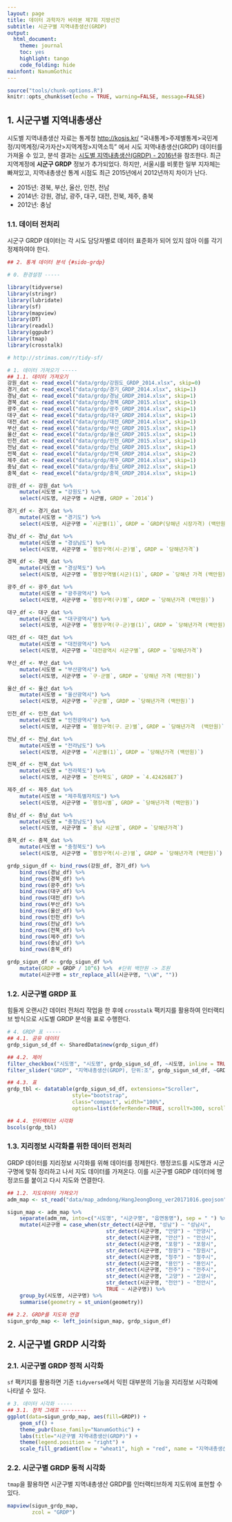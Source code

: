 ```yaml
---
layout: page
title: 데이터 과학자가 바라본 제7회 지방선건
subtitle: 시군구별 지역내총생산(GRDP)
output:
  html_document: 
    theme: journal
    toc: yes
    highlight: tango
    code_folding: hide
mainfont: NanumGothic
---
```


```r
source("tools/chunk-options.R")
knitr::opts_chunk$set(echo = TRUE, warning=FALSE, message=FALSE)

```

## 1. 시군구별 지역내총생산 {#sigun-grdp}

시도별 지역내총생산 자료는 통계청 [http://kosis.kr/](http://kosis.kr/) "국내통계>주제별통계>국민계정/지역계정/국가자산>지역계정>지역소득"
에서 시도 지역내총생산(GRDP) 데이터를 가져올 수 있고, 분석 결과는 [시도별 지역내총생산(GRDP) - 2016년](le-grdp-sido.html)을 참조한다.
최근 지역계정에 **시군구 GRDP** 정보가 추가되었다. 하지만, 서울시를 비롯한 일부 지자체는 빠져있고, 지역내총생산 통계 시점도 최근 2015년에서 2012년까지 차이가 난다.

- 2015년: 경북, 부산, 울산, 인천, 전남
- 2014년: 강원, 경남, 광주, 대구, 대전, 전북, 제주, 충북
- 2012년: 충남

### 1.1. 데이터 전처리 {#sigun-grdp-setup}

시군구 GRDP 데이터는 각 시도 담당자별로 데이터 표준화가 되어 있지 않아 이를 각기 정제하여야 한다.

``` r
## 2. 통계 데이터 분석 {#sido-grdp}

# 0. 환경설정 -----

library(tidyverse)
library(stringr)
library(lubridate)
library(sf)
library(mapview)
library(DT)
library(readxl)
library(ggpubr)
library(tmap)
library(crosstalk)

# http://strimas.com/r/tidy-sf/

# 1. 데이터 가져오기 -----
## 1.1. 데이터 가져오기
강원_dat <- read_excel("data/grdp/강원도_GRDP_2014.xlsx", skip=0)
경기_dat <- read_excel("data/grdp/경기_GRDP_2014.xlsx", skip=1)
경남_dat <- read_excel("data/grdp/경남_GRDP_2014.xlsx", skip=1)
경북_dat <- read_excel("data/grdp/경북_GRDP_2015.xlsx", skip=1)
광주_dat <- read_excel("data/grdp/광주_GRDP_2014.xlsx", skip=1)
대구_dat <- read_excel("data/grdp/대구_GRDP_2014.xlsx", skip=1)
대전_dat <- read_excel("data/grdp/대전_GRDP_2014.xlsx", skip=1)
부산_dat <- read_excel("data/grdp/부산_GRDP_2015.xlsx", skip=1)
울산_dat <- read_excel("data/grdp/울산_GRDP_2015.xlsx", skip=1)
인천_dat <- read_excel("data/grdp/인천_GRDP_2015.xlsx", skip=1)
전남_dat <- read_excel("data/grdp/전남_GRDP_2015.xlsx", skip=1)
전북_dat <- read_excel("data/grdp/전북_GRDP_2014.xlsx", skip=2)
제주_dat <- read_excel("data/grdp/제주_GRDP_2014.xlsx", skip=1)
충남_dat <- read_excel("data/grdp/충남_GRDP_2012.xlsx", skip=1)
충북_dat <- read_excel("data/grdp/충북_GRDP_2014.xlsx", skip=1)

강원_df <- 강원_dat %>% 
    mutate(시도명 = "강원도") %>% 
    select(시도명, 시군구명 = 시군별, GRDP = `2014`)

경기_df <- 경기_dat %>% 
    mutate(시도명 = "경기도") %>% 
    select(시도명, 시군구명 = `시군별(1)`, GRDP = `GRDP(당해년 시장가격) (백만원)`)

경남_df <- 경남_dat %>% 
    mutate(시도명 = "경상남도") %>% 
    select(시도명, 시군구명 = `행정구역(시·군)별`, GRDP = `당해년가격`)

경북_df <- 경북_dat %>% 
    mutate(시도명 = "경상북도") %>% 
    select(시도명, 시군구명 = `행정구역별(시군)(1)`, GRDP = `당해년 가격 (백만원)`)

광주_df <- 광주_dat %>% 
    mutate(시도명 = "광주광역시") %>% 
    select(시도명, 시군구명 = `행정구역(구)별`, GRDP = `당해년가격 (백만원)`)

대구_df <- 대구_dat %>% 
    mutate(시도명 = "대구광역시") %>% 
    select(시도명, 시군구명 = `행정구역(구·군)별(1)`, GRDP = `당해년가격 (백만원)`)

대전_df <- 대전_dat %>% 
    mutate(시도명 = "대전광역시") %>% 
    select(시도명, 시군구명 = `대전광역시 시군구별`, GRDP = `당해년가격`)

부산_df <- 부산_dat %>% 
    mutate(시도명 = "부산광역시") %>% 
    select(시도명, 시군구명 = `구·군별`, GRDP = `당해년 가격 (백만원)`)

울산_df <- 울산_dat %>% 
    mutate(시도명 = "울산광역시") %>% 
    select(시도명, 시군구명 = `구군별`, GRDP = `당해년가격 (백만원)`)

인천_df <- 인천_dat %>% 
    mutate(시도명 = "인천광역시") %>% 
    select(시도명, 시군구명 = `행정구역(구．군)별`, GRDP = `당해년가격  (백만원)`)

전남_df <- 전남_dat %>% 
    mutate(시도명 = "전라남도") %>% 
    select(시도명, 시군구명 = `시군별(1)`, GRDP = `당해년가격 (백만원)`)

전북_df <- 전북_dat %>% 
    mutate(시도명 = "전라북도") %>% 
    select(시도명, 시군구명 = `전라북도`, GRDP = `4.424268E7`)

제주_df <- 제주_dat %>% 
    mutate(시도명 = "제주특별자치도") %>% 
    select(시도명, 시군구명 = `행정시별`, GRDP = `당해년가격 (백만원)`)

충남_df <- 충남_dat %>% 
    mutate(시도명 = "충청남도") %>% 
    select(시도명, 시군구명 = `충남 시군별`, GRDP = `당해년가격`)

충북_df <- 충북_dat %>% 
    mutate(시도명 = "충청북도") %>% 
    select(시도명, 시군구명 = `행정구역(시·군)별`, GRDP = `당해년가격 (백만원)`)

grdp_sigun_df <- bind_rows(강원_df, 경기_df) %>% 
    bind_rows(경남_df) %>% 
    bind_rows(경북_df) %>% 
    bind_rows(광주_df) %>% 
    bind_rows(대구_df) %>% 
    bind_rows(대전_df) %>% 
    bind_rows(부산_df) %>% 
    bind_rows(울산_df) %>% 
    bind_rows(인천_df) %>% 
    bind_rows(전남_df) %>% 
    bind_rows(전북_df) %>% 
    bind_rows(제주_df) %>% 
    bind_rows(충남_df) %>% 
    bind_rows(충북_df)

grdp_sigun_df <- grdp_sigun_df %>% 
    mutate(GRDP = GRDP / 10^6) %>%  #단위 백만원 -> 조원 
    mutate(시군구명 = str_replace_all(시군구명, "\\W", ""))

```

### 1.2. 시군구별 GRDP 표 {#sigun-grdp-setup}

힘들게 오랜시간 데이터 전처리 작업을 한 후에 `crosstalk` 팩키지를 활용하여 인터랙티브 방식으로 시도별 GRDP 분석을 표로 수행한다.

``` r
# 4. GRDP 표 -----
## 4.1. 공유 데이터
grdp_sigun_sd_df <- SharedData$new(grdp_sigun_df)

## 4.2. 제어
filter_checkbox("시도명", "시도명", grdp_sigun_sd_df, ~시도명, inline = TRUE)
filter_slider("GRDP", "지역내총생산(GRDP), 단위:조", grdp_sigun_sd_df, ~GRDP, width = "50%")

## 4.3. 표
grdp_tbl <- datatable(grdp_sigun_sd_df, extensions="Scroller", 
                     style="bootstrap", 
                     class="compact", width="100%",
                     options=list(deferRender=TRUE, scrollY=300, scroller=TRUE))

## 4.4. 인터랙티브 시각화
bscols(grdp_tbl)
```

### 1.3. 지리정보 시각화를 위한 데이터 전처리 {#sigun-grdp-spatial-data}

GRDP 데이터를 지리정보 시각화를 위해 데이터를 정제한다.
행정코드를 시도명과 시군구명에 맞춰 정리하고 나서 지도 데이터를 가져온다.
이를 시군구별 GRDP 데이터에 행정코드를 붙이고 다시 지도와 연결한다.

``` r
## 1.2. 지도데이터 가져오기
adm_map <- st_read("data/map_admdong/HangJeongDong_ver20171016.geojson")

sigun_map <- adm_map %>% 
    separate(adm_nm, into=c("시도명", "시군구명", "읍면동명"), sep = " ") %>%
    mutate(시군구명 = case_when(str_detect(시군구명, "성남") ~ "성남시",
                                str_detect(시군구명, "안양") ~ "안양시",
                                str_detect(시군구명, "안산") ~ "안산시",
                                str_detect(시군구명, "포항") ~ "포항시",
                                str_detect(시군구명, "창원") ~ "창원시",
                                str_detect(시군구명, "청주") ~ "청주시",
                                str_detect(시군구명, "용인") ~ "용인시",
                                str_detect(시군구명, "전주") ~ "전주시",
                                str_detect(시군구명, "고양") ~ "고양시",
                                str_detect(시군구명, "천안") ~ "천안시",
                                TRUE ~ 시군구명)) %>% 
    group_by(시도명, 시군구명) %>% 
    summarise(geometry = st_union(geometry))

## 2.2. GRDP를 지도와 연결
sigun_grdp_map <- left_join(sigun_map, grdp_sigun_df)
```


## 2. 시군구별 GRDP 시각화 {#sigun-grdp-spatial-viz}

### 2.1. 시군구별 GRDP 정적 시각화 {#sigun-grdp-viz-static}

`sf` 팩키지를 활용하면 기존 `tidyverse`에서 익힌 대부분의 기능을 지리정보 시각화에 나타낼 수 있다.

``` r
# 3. 데이터 시각화 -----
## 3.1. 정적 그래프 --------
ggplot(data=sigun_grdp_map, aes(fill=GRDP)) +
    geom_sf() +
    theme_pubr(base_family="NanumGothic") +
    labs(title="시군구별 지역내총생산(GRDP)") + 
    theme(legend.position = "right") +
    scale_fill_gradient(low = "wheat1", high = "red", name = "지역내총생산", labels = scales::comma)
```

### 2.2. 시군구별 GRDP 동적 시각화 {#sigun-grdp-spatial-viz}

`tmap`을 활용하면 시군구별 지역내총생산 GRDP를 인터랙티브하게 지도위에 표현할 수 있다. 

``` r
mapview(sigun_grdp_map, 
        zcol = "GRDP")
```
